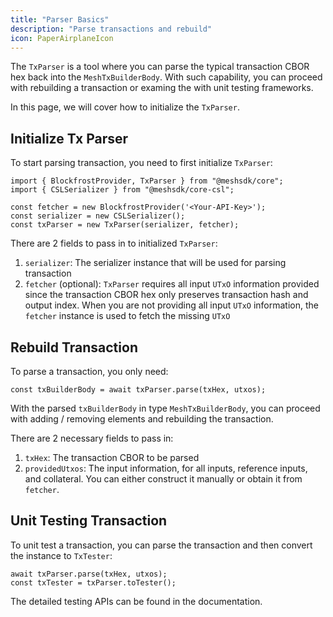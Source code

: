 ```yaml
---
title: "Parser Basics"
description: "Parse transactions and rebuild"
icon: PaperAirplaneIcon
---
```


The `TxParser` is a tool where you can parse the typical transaction CBOR hex back into the `MeshTxBuilderBody`. With such capability, you can proceed with rebuilding a transaction or examing the with unit testing frameworks.

In this page, we will cover how to initialize the `TxParser`.

## Initialize Tx Parser

To start parsing transaction, you need to first initialize `TxParser`:

```tsx
import { BlockfrostProvider, TxParser } from "@meshsdk/core";
import { CSLSerializer } from "@meshsdk/core-csl";

const fetcher = new BlockfrostProvider('<Your-API-Key>');
const serializer = new CSLSerializer();
const txParser = new TxParser(serializer, fetcher);
```

There are 2 fields to pass in to initialized `TxParser`:

1. `serializer`: The serializer instance that will be used for parsing transaction
2. `fetcher` (optional): `TxParser` requires all input `UTxO` information provided since the transaction CBOR hex only preserves transaction hash and output index. When you are not providing all input `UTxO` information, the `fetcher` instance is used to fetch the missing `UTxO`


## Rebuild Transaction

To parse a transaction, you only need:

```tsx
const txBuilderBody = await txParser.parse(txHex, utxos);
```

With the parsed `txBuilderBody` in type `MeshTxBuilderBody`, you can proceed with adding / removing elements and rebuilding the transaction.

There are 2 necessary fields to pass in:

1. `txHex`: The transaction CBOR to be parsed
2. `providedUtxos`: The input information, for all inputs, reference inputs, and collateral. You can either construct it manually or obtain it from `fetcher`.

## Unit Testing Transaction

To unit test a transaction, you can parse the transaction and then convert the instance to `TxTester`:

```tsx
await txParser.parse(txHex, utxos);
const txTester = txParser.toTester();
```

The detailed testing APIs can be found in the <Link href="/apis/txparser/txtester">documentation</Link>.